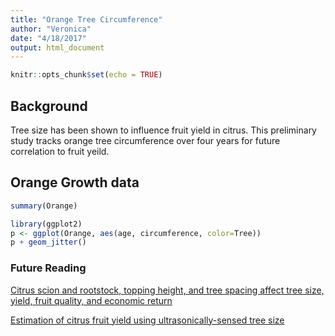 ```yaml
---
title: "Orange Tree Circumference"
author: "Veronica"
date: "4/18/2017"
output: html_document
---
```


```r
knitr::opts_chunk$set(echo = TRUE)
```
## Background
Tree size has been shown to influence fruit yield in citrus. This preliminary study tracks orange tree circumference over four years for future correlation to fruit yeild.

## Orange Growth data
```r
summary(Orange)
```


```r
library(ggplot2)
p <- ggplot(Orange, aes(age, circumference, color=Tree))
p + geom_jitter() 
```

### Future Reading

[Citrus scion and rootstock, topping height, and tree spacing affect tree size, yield, fruit quality, and economic return](http://journal.ashspublications.org/content/120/5/861.full.pdf)

[Estimation of citrus fruit yield using ultrasonically-sensed tree size](http://128.227.177.113/pa/Publications/Zaman_Schumann_Hostler_2006.pdf)


